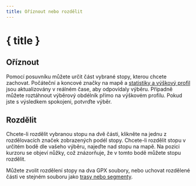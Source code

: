 ```yaml
---
title: Oříznout nebo rozdělit
---
```


<script>
</script>

# <ScissorsIcon size="24" class="inline-block" style="margin-bottom: 5px" /> { title }

## Oříznout

Pomocí posuvníku můžete určit část vybrané stopy, kterou chcete zachovat.
Počáteční a koncové značky na mapě a [statistiky a výškový profil](../files-and-stats) jsou aktualizovány v reálném čase, aby odpovídaly výběru.
Případně můžete roztáhnout výběrový obdélník přímo na výškovém profilu.
Pokud jste s výsledkem spokojeni, potvrďte výběr.

<div class="flex flex-row justify-center">
    <Scissors class="text-foreground p-3 border rounded-md shadow-lg" />
</div>

## Rozdělit

Chcete-li rozdělit vybranou stopu na dvě části, klikněte na jednu z rozdělovacích značek zobrazených podél stopy.
Chcete-li rozdělit stopu v určitém bodě dle vašeho výběru, najeďte nad stopu na mapě.
Na pozici kurzoru se objeví nůžky, což znázorňuje, že v tomto bodě můžete stopu rozdělit.

Můžete zvolit rozdělení stopy na dva GPX soubory, nebo uchovat rozdělené části ve stejném souboru jako [trasy nebo segmenty](../gpx).

<DocsImage src="tools/split" alt="Najetí kurzorem nad vybranou stopu změní kurzor v nůžky." />
